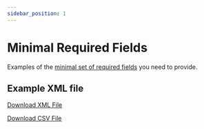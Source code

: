 ```yaml
---
sidebar_position: 1
---
```



# Minimal Required Fields

Examples of the [minimal set of required fields](/terminology/required-vs-optional.mdx) you need to provide.

## Example XML file

<Tabs>

  <TabItem value="xml_minimal" label="XML" default>

  [Download XML File](pathname:///examples/offer/min-sample.xml)
  <SampleXmlMinimal />

 
 </TabItem>
  <TabItem value="csv_minimal" label="CSV" default>

  [Download CSV File](pathname:///examples/offer/min-sample.csv)
  <SampleCsvMinimal />

 
 </TabItem>
</Tabs>
